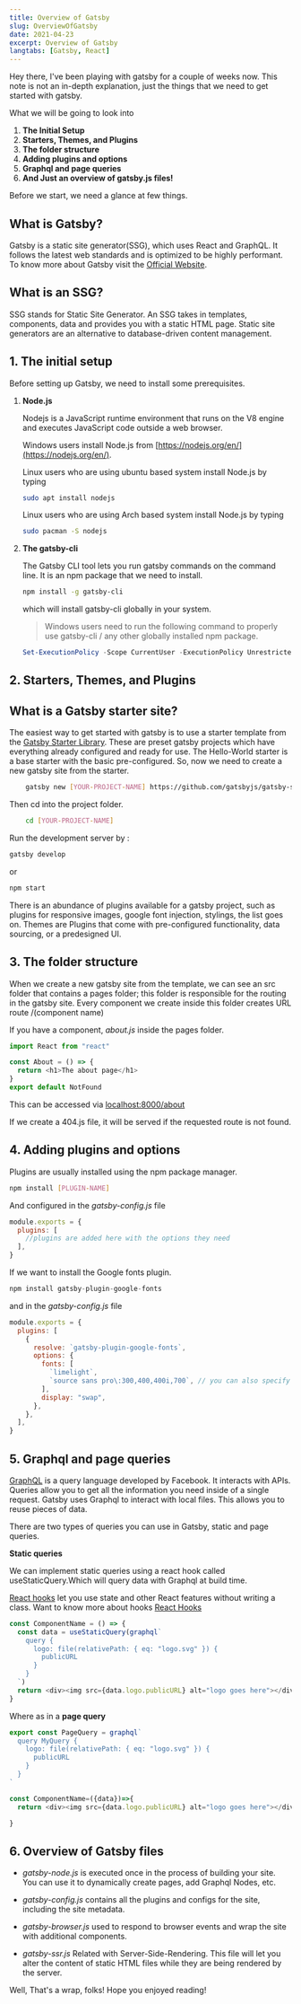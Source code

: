 ```yaml
---
title: Overview of Gatsby
slug: OverviewOfGatsby
date: 2021-04-23
excerpt: Overview of Gatsby
langtabs: [Gatsby, React]
---
```


Hey there, I've been playing with gatsby for a couple of weeks now. This note is not an in-depth explanation, just the things that we need to get started with gatsby.

What we will be going to look into

1. **The Initial Setup**
2. **Starters, Themes, and Plugins**
3. **The folder structure**
4. **Adding plugins and options**
5. **Graphql and page queries**
6. **And Just an overview of gatsby.js files!**

Before we start, we need a glance at few things.

## What is Gatsby?

Gatsby is a static site generator(SSG), which uses React and GraphQL. It follows the latest web standards and is optimized to be highly performant. To know more about Gatsby visit the [Official Website](https://www.gatsbyjs.com/).

## What is an SSG?

SSG stands for Static Site Generator. An SSG takes in templates, components, data and provides you with a static HTML page. Static site generators are an alternative to database-driven content management.

## 1. The initial setup

Before setting up Gatsby, we need to install some prerequisites.

1. **Node.js**

   Nodejs is a JavaScript runtime environment that runs on the V8 engine and executes JavaScript code outside a web browser.

   Windows users install Node.js from [https://nodejs.org/en/](https://nodejs.org/en/).

   Linux users who are using ubuntu based system install Node.js by typing

   ```sh
   sudo apt install nodejs
   ```

   Linux users who are using Arch based system install Node.js by typing

   ```sh
   sudo pacman -S nodejs
   ```

2. **The gatsby-cli**

   The Gatsby CLI tool lets you run gatsby commands on the command line. It is an npm package that we need to install.

   ```sh
   npm install -g gatsby-cli
   ```

   which will install gatsby-cli globally in your system.

   > Windows users need to run the following command to properly use gatsby-cli / any other globally installed npm package.

   ```powershell
   Set-ExecutionPolicy -Scope CurrentUser -ExecutionPolicy Unrestricted
   ```

## 2. Starters, Themes, and Plugins

## What is a Gatsby starter site?

The easiest way to get started with gatsby is to use a starter template from the [Gatsby Starter Library](https://www.gatsbyjs.com/starters/?).
These are preset gatsby projects which have everything already configured and ready for use.
The Hello-World starter is a base starter with the basic pre-configured.
So, now we need to create a new gatsby site from the starter.

```sh
    gatsby new [YOUR-PROJECT-NAME] https://github.com/gatsbyjs/gatsby-starter-hello-world
```

Then cd into the project folder.

```sh
    cd [YOUR-PROJECT-NAME]
```

Run the development server by :

```sh
gatsby develop
```

or

```sh
npm start
```

There is an abundance of plugins available for a gatsby project, such as plugins for responsive images, google font injection, stylings, the list goes on.
Themes are Plugins that come with pre-configured functionality, data sourcing, or a predesigned UI.

## 3. The folder structure

When we create a new gatsby site from the template, we can see an src folder that contains a pages folder; this folder is responsible for the routing in the gatsby site.
Every component we create inside this folder creates URL route /(component name)

If you have a component, _about.js_ inside the pages folder.

```js
import React from "react"

const About = () => {
  return <h1>The about page</h1>
}
export default NotFound
```

This can be accessed via [localhost:8000/about](localhost:8000/about)

If we create a 404.js file, it will be served if the requested route is not found.

## 4. Adding plugins and options

Plugins are usually installed using the npm package manager.

```sh
npm install [PLUGIN-NAME]
```

And configured in the _gatsby-config.js_ file

```js
module.exports = {
  plugins: [
    //plugins are added here with the options they need
  ],
}
```

If we want to install the Google fonts plugin.

```js
npm install gatsby-plugin-google-fonts
```

and in the _gatsby-config.js_ file

```js
module.exports = {
  plugins: [
    {
      resolve: `gatsby-plugin-google-fonts`,
      options: {
        fonts: [
          `limelight`,
          `source sans pro\:300,400,400i,700`, // you can also specify font weights and styles
        ],
        display: "swap",
      },
    },
  ],
}
```

## 5. Graphql and page queries

[GraphQL](https://graphql.org/) is a query language developed by Facebook. It interacts with APIs. Queries allow you to get all the information you need inside of a single request.
Gatsby uses Graphql to interact with local files. This allows you to reuse pieces of data.

There are two types of queries you can use in Gatsby, static and page queries.

**Static queries**

We can implement static queries using a react hook called useStaticQuery.Which will query data with Graphql at build time.

[React hooks](https://reactjs.org/docs/hooks-intro.html) let you use state and other React features without writing a class.
Want to know more about hooks [React Hooks](https://reactjs.org/docs/hooks-overview.html)

```js
const ComponentName = () => {
  const data = useStaticQuery(graphql`
    query {
      logo: file(relativePath: { eq: "logo.svg" }) {
        publicURL
      }
    }
  `)
  return <div><img src={data.logo.publicURL} alt="logo goes here"></div>
}
```

Where as in a **page query**

```js
export const PageQuery = graphql`
  query MyQuery {
    logo: file(relativePath: { eq: "logo.svg" }) {
      publicURL
    }
  }
`

const ComponentName=({data})=>{
  return <div><img src={data.logo.publicURL} alt="logo goes here"></div>

}
```

## 6. Overview of Gatsby files

- _gatsby-node.js_ is executed once in the process of building your site.
  You can use it to dynamically create pages, add Graphql Nodes, etc.

- _gatsby-config.js_ contains all the plugins and configs for the site, including the site metadata.

- _gatsby-browser.js_ used to respond to browser events and wrap the site with additional components.

- _gatsby-ssr.js_ Related with Server-Side-Rendering. This file will let you alter the content of static HTML files while they are being rendered by the server.


Well, That's a wrap, folks! Hope you enjoyed reading!
